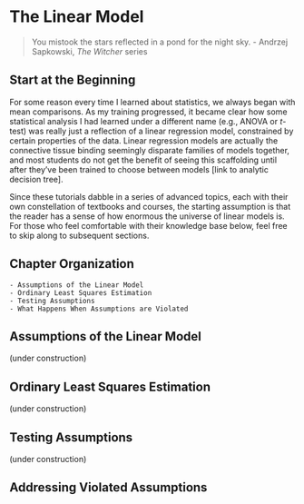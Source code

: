 # The Linear Model 

>You mistook the stars reflected in a pond for the night sky. 
- Andrzej Sapkowski, *The Witcher* series

## Start at the Beginning {-}
For some reason every time I learned about statistics, we always began with mean comparisons. As my training progressed, it became clear how some statistical analysis I had learned under a different name (e.g., ANOVA or *t*-test) was really just a reflection of a linear regression model, constrained by certain properties of the data. Linear regression models are actually the connective tissue binding seemingly disparate families of models together, and most students do not get the benefit of seeing this scaffolding until after they've been trained to choose between models [link to analytic decision tree].  

Since these tutorials dabble in a series of advanced topics, each with their own constellation of textbooks and courses, the starting assumption is that the reader has a sense of how enormous the universe of linear models is. For those who feel comfortable with their knowledge base below, feel free to skip along to subsequent sections. 

## Chapter Organization {-}

```block
- Assumptions of the Linear Model
- Ordinary Least Squares Estimation
- Testing Assumptions
- What Happens When Assumptions are Violated
```

## Assumptions of the Linear Model
(under construction)

## Ordinary Least Squares Estimation
(under construction)

## Testing Assumptions
(under construction)

## Addressing Violated Assumptions
